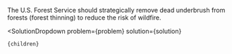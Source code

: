 

The U.S. Forest Service should strategically remove dead underbrush from forests (forest thinning) to reduce the risk of wildfire.

  <SolutionDropdown 
    problem={problem} 
    solution={solution}
  >
    {children}
  </SolutionDropdown>